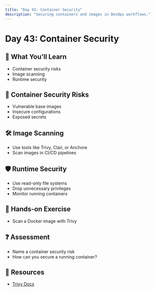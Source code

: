 ```yaml
---
title: "Day 43: Container Security"
description: "Securing containers and images in DevOps workflows."
---
```


# Day 43: Container Security

## 🎯 What You'll Learn

- Container security risks
- Image scanning
- Runtime security

## 🐳 Container Security Risks

- Vulnerable base images
- Insecure configurations
- Exposed secrets

## 🛠️ Image Scanning

- Use tools like Trivy, Clair, or Anchore
- Scan images in CI/CD pipelines

## 🛡️ Runtime Security

- Use read-only file systems
- Drop unnecessary privileges
- Monitor running containers

## 📝 Hands-on Exercise

- Scan a Docker image with Trivy

## ❓ Assessment

- Name a container security risk
- How can you secure a running container?

## 🔗 Resources

- [Trivy Docs](https://aquasecurity.github.io/trivy/)
